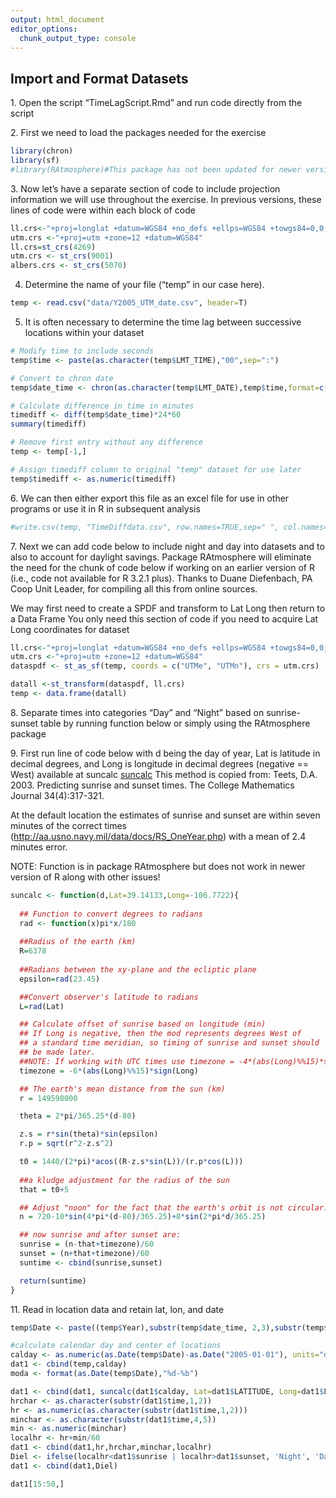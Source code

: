 ---
output: html_document
editor_options: 
  chunk_output_type: console
---

## Import and Format Datasets

1\. Open the script "TimeLagScript.Rmd" and run code directly from the script

2\. First we need to load the packages needed for the exercise

```{r warning=FALSE, message=FALSE}
library(chron)
library(sf)
#library(RAtmosphere)#This package has not been updated for newer versions of R
```

3\. Now let's have a separate section of code to include projection information we will use throughout the exercise. In previous versions, these lines of code were within each block of code

```{r}
ll.crs<-"+proj=longlat +datum=WGS84 +no_defs +ellps=WGS84 +towgs84=0,0,0"
utm.crs <-"+proj=utm +zone=12 +datum=WGS84"
ll.crs=st_crs(4269)
utm.crs <- st_crs(9001)
albers.crs <- st_crs(5070)
```

4.  Determine the name of your file ("temp" in our case here).

```{r}
temp <- read.csv("data/Y2005_UTM_date.csv", header=T)
```

5.  It is often necessary to determine the time lag between successive locations within your dataset

```{r}
# Modify time to include seconds 
temp$time <- paste(as.character(temp$LMT_TIME),"00",sep=":") 

# Convert to chron date 
temp$date_time <- chron(as.character(temp$LMT_DATE),temp$time,format=c(dates="m/d/y",times="h:m:s")) 

# Calculate difference in time in minutes 
timediff <- diff(temp$date_time)*24*60 
summary(timediff)

# Remove first entry without any difference 
temp <- temp[-1,] 

# Assign timediff column to original "temp" dataset for use later
temp$timediff <- as.numeric(timediff) 
```

6\. We can then either export this file as an excel file for use in other programs or use it in R in subsequent analysis

```{r}
#write.csv(temp, "TimeDiffdata.csv", row.names=TRUE,sep=" ", col.names=TRUE, quote=TRUE, na="NA")
```

7\. Next we can add code below to include night and day into datasets and to also to account for daylight savings. Package RAtmosphere will eliminate the need for the chunk of code below if working on an earlier version of R (i.e., code not available for R 3.2.1 plus). Thanks to Duane Diefenbach, PA Coop Unit Leader, for compiling all this from online sources.

We may first need to create a SPDF and transform to Lat Long then return to a Data Frame You only need this section of code if you need to acquire Lat Long coordinates for dataset

```{r}
ll.crs<-"+proj=longlat +datum=WGS84 +no_defs +ellps=WGS84 +towgs84=0,0,0"
utm.crs <-"+proj=utm +zone=12 +datum=WGS84"
dataspdf <- st_as_sf(temp, coords = c("UTMe", "UTMn"), crs = utm.crs)

datall <-st_transform(dataspdf, ll.crs)
temp <- data.frame(datall)
```

8\. Separate times into categories "Day" and "Night" based on sunrise-sunset table by running function below or simply using the RAtmosphere package

9\. First run line of code below with d being the day of year, Lat is latitude in decimal degrees, and Long is longitude in decimal degrees (negative == West) available at suncalc [suncalc](http://www.r-bloggers.com/approximate-sunrise-and-sunset-times/) This method is copied from: Teets, D.A. 2003. Predicting sunrise and sunset times. The College Mathematics Journal 34(4):317-321.

At the default location the estimates of sunrise and sunset are within seven minutes of the correct times (<http://aa.usno.navy.mil/data/docs/RS_OneYear.php>) with a mean of 2.4 minutes error.

NOTE: Function is in package RAtmosphere but does not work in newer version of R along with other issues!

```{r}
suncalc <- function(d,Lat=39.14133,Long=-106.7722){
  
  ## Function to convert degrees to radians
  rad <- function(x)pi*x/180
  
  ##Radius of the earth (km)
  R=6378
  
  ##Radians between the xy-plane and the ecliptic plane
  epsilon=rad(23.45)

  ##Convert observer's latitude to radians
  L=rad(Lat)

  ## Calculate offset of sunrise based on longitude (min)
  ## If Long is negative, then the mod represents degrees West of
  ## a standard time meridian, so timing of sunrise and sunset should
  ## be made later.
  ##NOTE: If working with UTC times use timezone = -4*(abs(Long)%%15)*sign(Long)
  timezone = -6*(abs(Long)%%15)*sign(Long)

  ## The earth's mean distance from the sun (km)
  r = 149598000

  theta = 2*pi/365.25*(d-80)

  z.s = r*sin(theta)*sin(epsilon)
  r.p = sqrt(r^2-z.s^2)

  t0 = 1440/(2*pi)*acos((R-z.s*sin(L))/(r.p*cos(L)))
  
  ##a kludge adjustment for the radius of the sun
  that = t0+5 

  ## Adjust "noon" for the fact that the earth's orbit is not circular:
  n = 720-10*sin(4*pi*(d-80)/365.25)+8*sin(2*pi*d/365.25)

  ## now sunrise and after sunset are:
  sunrise = (n-that+timezone)/60
  sunset = (n+that+timezone)/60
  suntime <- cbind(sunrise,sunset)  

  return(suntime)
}
```

11\. Read in location data and retain lat, lon, and date

```{r}
temp$Date <- paste((temp$Year),substr(temp$date_time, 2,3),substr(temp$date_time, 5,6),sep="-")

#calculate calendar day and center of locations
calday <- as.numeric(as.Date(temp$Date)-as.Date("2005-01-01"), units="days")
dat1 <- cbind(temp,calday)
moda <- format(as.Date(temp$Date),"%d-%b")

dat1 <- cbind(dat1, suncalc(dat1$calday, Lat=dat1$LATITUDE, Long=dat1$LONGITUDE),moda)
hrchar <- as.character(substr(dat1$time,1,2))
hr <- as.numeric(as.character(substr(dat1$time,1,2)))
minchar <- as.character(substr(dat1$time,4,5))
min <- as.numeric(minchar)
localhr <- hr+min/60
dat1 <- cbind(dat1,hr,hrchar,minchar,localhr)
Diel <- ifelse(localhr<dat1$sunrise | localhr>dat1$sunset, 'Night', 'Day')
dat1 <- cbind(dat1,Diel)
```

```{r eval=FALSE}
dat1[15:50,]
```
